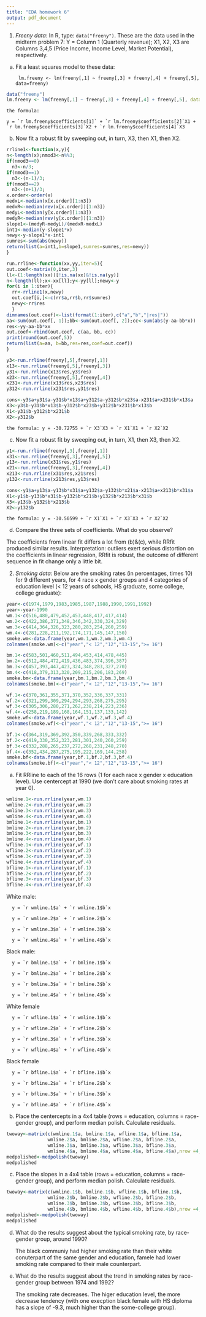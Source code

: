 ```yaml
---
title: "EDA homework 6"
output: pdf_document
---
```


1. *Freeny data*: In R, type: `data("freeny")`. These are the data used in the midterm problem 7: Y = Column 1 (Quarterly revenue); X1, X2, X3 are Columns 3,4,5 (Price Income, Income Level, Market Potential), respectively.

(a) Fit a least squares model to these data:

         lm.freeny <- lm(freeny[,1] ~ freeny[,3] + freeny[,4] + freeny[,5], data=freeny)

```r
data("freeny")
lm.freeny <- lm(freeny[,1] ~ freeny[,3] + freeny[,4] + freeny[,5], data=freeny)
```

    the formula:

    y = `r lm.freeny$coefficients[1]` + `r lm.freeny$coefficients[2]`X1 + `r lm.freeny$coefficients[3]`X2 + `r lm.freeny$coefficients[4]`X3

(b) Now fit a robust fit by sweeping out, in turn, X3, then X1, then X2.
```r
rrline1<-function(x,y){
n<-length(x);nmod3<-n%%3;
if(nmod3==0) 
  n3<-n/3;
if(nmod3==1) 
  n3<-(n-1)/3;
if(nmod3==2) 
  n3<-(n+1)/3;
x.order<-order(x)
medxL<-median(x[x.order][1:n3])
medxR<-median(rev(x[x.order])[1:n3])
medyL<-median(y[x.order][1:n3])
medyR<-median(rev(y[x.order])[1:n3])
slope1<-(medyR-medyL)/(medxR-medxL)
int1<-median(y-slope1*x)
newy<-y-slope1*x-int1
sumres<-sum(abs(newy))
return(list(a=int1,b=slope1,sumres=sumres,res=newy))
}

run.rrline<-function(xx,yy,iter=5){
out.coef<-matrix(0,iter,3)
ll<-(1:length(xx))[!is.na(xx)&!is.na(yy)]
n<-length(ll);x<-xx[ll];y<-yy[ll];newy<-y
for(i in 1:iter){
  rr<-rrline1(x,newy)
  out.coef[i,]<-c(rr$a,rr$b,rr$sumres)
  newy<-rr$res
  }
dimnames(out.coef)<-list(format(1:iter),c("a","b","|res|"))
aa<-sum(out.coef[, 1]);bb<-sum(out.coef[, 2]);cc<-sum(abs(y-aa-bb*x))
res<-yy-aa-bb*xx
out.coef<-rbind(out.coef, c(aa, bb, cc))
print(round(out.coef,5))
return(list(a=aa, b=bb,res=res,coef=out.coef))
}

y3<-run.rrline(freeny[,5],freeny[,1])
x13<-run.rrline(freeny[,5],freeny[,3])
y31<-run.rrline(x13$res,y3$res)
x23<-run.rrline(freeny[,5],freeny[,4])
x231<-run.rrline(x13$res,x23$res)
y312<-run.rrline(x231$res,y31$res)

cons<-y3$a+y31$a-y31$b*x13$a+y312$a-y312$b*x23$a-x231$a+x231$b*x13$a
X3<-y3$b-y31$b*x13$b-y312$b*x23$b+y312$b*x231$b*x13$b
X1<-y31$b-y312$b*x231$b
X2<-y312$b

```

    the formula: y = -30.72755 + `r X3`X3 + `r X1`X1 + `r X2`X2 

(c) Now fit a robust fit by sweeping out, in turn, X1, then X3, then X2.
```r
y1<-run.rrline(freeny[,3],freeny[,1])
x31<-run.rrline(freeny[,3],freeny[,5])
y13<-run.rrline(x31$res,y1$res)
x21<-run.rrline(freeny[,3],freeny[,4])
x213<-run.rrline(x31$res,x21$res)
y132<-run.rrline(x213$res,y13$res)

cons<-y1$a+y13$a-y13$b*x31$a+y132$a-y132$b*x21$a-x213$a+x213$b*x31$a
X1<-y1$b-y13$b*x31$b-y132$b*x21$b+y132$b*x213$b*x31$b
X3<-y13$b-y132$b*x213$b
X2<-y132$b


```

    the formula: y = -30.50599 + `r X1`X1 + `r X3`X3 + `r X2`X2 

(d) Compare the three sets of coefficients. What do you observe?

The coefficients from linear fit differs a lot from (b)&(c), while RRfit produced similar results. Interpretation: outliers exert serious distortion on the coefficients in linear regression,  RRfit is robust, the outcome of different sequence in fit change only a little bit.

2. *Smoking data*: Below are the smoking rates (in percentages, times 10) for 9 different years, for 4 race x gender groups and 4 categories of education level (< 12 years of schools, HS graduate, some college, college graduate):

```r
year<-c(1974,1979,1983,1985,1987,1988,1990,1991,1992)
year<-year-1990
wm.1<-c(516,480,479,452,453,448,417,417,414)
wm.2<-c(422,386,371,348,346,342,330,324,329)
wm.3<-c(414,364,326,323,280,283,254,260,259)
wm.4<-c(281,228,211,192,174,171,145,147,150)
smoke.wm<-data.frame(year,wm.1,wm.2,wm.3,wm.4)
colnames(smoke.wm)<-c("year","< 12","12","13-15",">= 16")

bm.1<-c(583,501,460,511,494,453,414,478,445)
bm.2<-c(512,484,472,419,436,483,374,396,387)
bm.3<-c(457,393,447,423,324,348,283,327,270)
bm.4<-c(418,379,313,320,209,215,206,183,269)
smoke.bm<-data.frame(year,bm.1,bm.2,bm.3,bm.4)
colnames(smoke.bm)<-c("year","< 12","12","13-15",">= 16")

wf.1<-c(370,361,355,371,370,352,336,337,331)
wf.2<-c(321,299,309,294,294,293,268,275,295)
wf.3<-c(305,306,280,271,262,238,214,223,236)
wf.4<-c(258,219,189,168,164,151,137,133,142)
smoke.wf<-data.frame(year,wf.1,wf.2,wf.3,wf.4)
colnames(smoke.wf)<-c("year","< 12","12","13-15",">= 16")

bf.1<-c(364,319,369,392,350,339,268,333,332)
bf.2<-c(419,330,352,323,281,301,240,260,259)
bf.3<-c(332,288,265,237,272,268,231,248,270)
bf.4<-c(352,434,287,275,195,222,169,144,258)
smoke.bf<-data.frame(year,bf.1,bf.2,bf.3,bf.4)
colnames(smoke.bf)<-c("year","< 12","12","13-15",">= 16")
```

(a) Fit RRline to each of the 16 rows (1 for each race x gender x education level). Use centercept at 1990 (we don't care about smoking rates at year 0).

```r
wmline.1<-run.rrline(year,wm.1)
wmline.2<-run.rrline(year,wm.2)
wmline.3<-run.rrline(year,wm.3)
wmline.4<-run.rrline(year,wm.4)
bmline.1<-run.rrline(year,bm.1)
bmline.2<-run.rrline(year,bm.2)
bmline.3<-run.rrline(year,bm.3)
bmline.4<-run.rrline(year,bm.4)
wfline.1<-run.rrline(year,wf.1)
wfline.2<-run.rrline(year,wf.2)
wfline.3<-run.rrline(year,wf.3)
wfline.4<-run.rrline(year,wf.4)
bfline.1<-run.rrline(year,bf.1)
bfline.2<-run.rrline(year,bf.2)
bfline.3<-run.rrline(year,bf.3)
bfline.4<-run.rrline(year,bf.4)
```

White male:

      y = `r wmline.1$a` + `r wmline.1$b`x

      y = `r wmline.2$a` + `r wmline.2$b`x

      y = `r wmline.3$a` + `r wmline.3$b`x

      y = `r wmline.4$a` + `r wmline.4$b`x

Black male:

      y = `r bmline.1$a` + `r bmline.1$b`x
    
      y = `r bmline.2$a` + `r bmline.2$b`x

      y = `r bmline.3$a` + `r bmline.3$b`x

      y = `r bmline.4$a` + `r bmline.4$b`x
    
White female

      y = `r wfline.1$a` + `r wmline.1$b`x

      y = `r wfline.2$a` + `r wfline.2$b`x

      y = `r wfline.3$a` + `r wfline.3$b`x

      y = `r wfline.4$a` + `r wfline.4$b`x

Black female

      y = `r bfline.1$a` + `r bfline.1$b`x

      y = `r bfline.2$a` + `r bfline.2$b`x

      y = `r bfline.3$a` + `r bfline.3$b`x

      y = `r bfline.4$a` + `r bfline.4$b`x

(b) Place the centercepts in a 4x4 table (rows = education, columns = race-gender group), and perform median polish. Calculate residuals.

```r
twoway<-matrix(c(wmline.1$a, bmline.1$a, wfline.1$a, bfline.1$a,
               wmline.2$a, bmline.2$a, wfline.2$a, bfline.2$a,
               wmline.3$a, bmline.3$a, wfline.3$a, bfline.3$a,
               wmline.4$a, bmline.4$a, wfline.4$a, bfline.4$a),nrow =4,ncol = 4)
medpolished<-medpolish(twoway)
medpolished
```

(c) Place the slopes in a 4x4 table (rows = education, columns = race-gender group), and perform median polish. Calculate residuals.

```r
twoway<-matrix(c(wmline.1$b, bmline.1$b, wfline.1$b, bfline.1$b,
               wmline.2$b, bmline.2$b, wfline.2$b, bfline.2$b,
               wmline.3$b, bmline.3$b, wfline.3$b, bfline.3$b,
               wmline.4$b, bmline.4$b, wfline.4$b, bfline.4$b),nrow =4,ncol = 4)
medpolished<-medpolish(twoway)
medpolished
```

(d) What do the results suggest about the typical smoking rate, by race-gender group, around 1990?

    The black communiy had higher smoking rate than their white conuterpart of the same gender and education, famele had lower smoking rate compared to their male counterpart.

(e) What do the results suggest about the trend in smoking rates by race-gender group between 1974 and 1992?

    The smoking rate decreases. The higer education level, the more decrease tendency (with one execption black female with HS diploma has a slope of -9.3, much higher than the some-college group).

